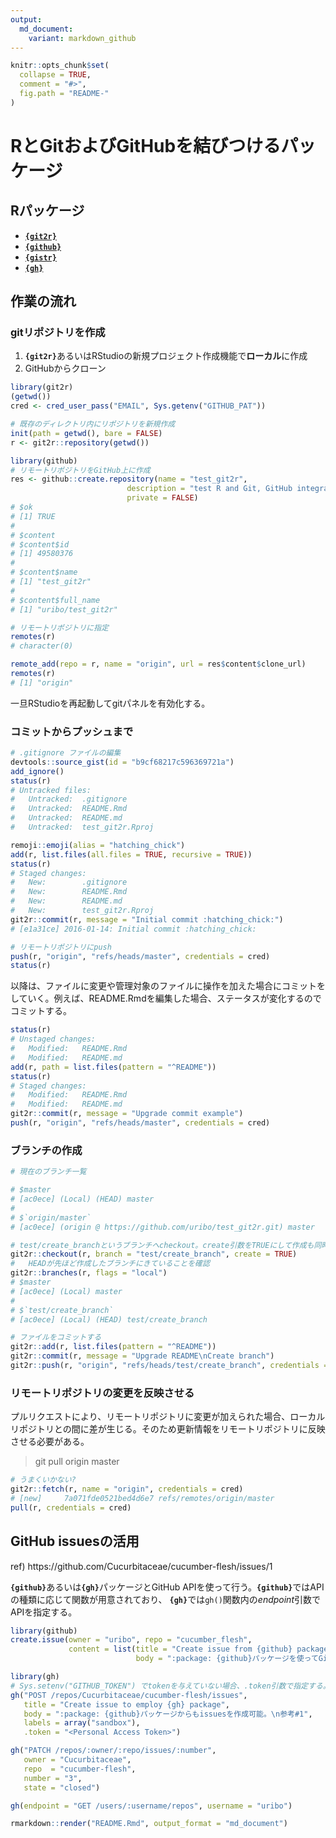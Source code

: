 ```yaml
---
output:
  md_document:
    variant: markdown_github
---
```


<!-- README.md is generated from README.Rmd. Please edit that file -->

```r
knitr::opts_chunk$set(
  collapse = TRUE,
  comment = "#>",
  fig.path = "README-"
)
```

RとGitおよびGitHubを結びつけるパッケージ
=====

## Rパッケージ

* [**`{git2r}`**](https://github.com/ropensci/git2r)
* [**`{github}`**](https://github.com/cscheid/rgithub)
* [**`{gistr}`**](https://github.com/ropensci/gistr)
* [**`{gh}`**](https://github.com/gaborcsardi/gh)

## 作業の流れ

### gitリポジトリを作成

1. **`{git2r}`**あるいはRStudioの新規プロジェクト作成機能で**ローカル**に作成
2. GitHubからクローン

```r
library(git2r)
(getwd())
cred <- cred_user_pass("EMAIL", Sys.getenv("GITHUB_PAT"))
```

```r
# 既存のディレクトリ内にリポジトリを新規作成
init(path = getwd(), bare = FALSE)
r <- git2r::repository(getwd())
```

```r
library(github)
# リモートリポジトリをGitHub上に作成
res <- github::create.repository(name = "test_git2r", 
                          description = "test R and Git, GitHub integration", 
                          private = FALSE)
# $ok
# [1] TRUE
# 
# $content
# $content$id
# [1] 49580376
# 
# $content$name
# [1] "test_git2r"
# 
# $content$full_name
# [1] "uribo/test_git2r"
```

```r
# リモートリポジトリに指定
remotes(r)
# character(0)

remote_add(repo = r, name = "origin", url = res$content$clone_url)
remotes(r)
# [1] "origin"
```

一旦RStudioを再起動してgitパネルを有効化する。

### コミットからプッシュまで

```r
# .gitignore ファイルの編集
devtools::source_gist(id = "b9cf68217c596369721a")
add_ignore()
status(r)
# Untracked files:
# 	Untracked:  .gitignore
# 	Untracked:  README.Rmd
# 	Untracked:  README.md
# 	Untracked:  test_git2r.Rproj

remoji::emoji(alias = "hatching_chick")
add(r, list.files(all.files = TRUE, recursive = TRUE))
status(r)
# Staged changes:
# 	New:        .gitignore
# 	New:        README.Rmd
# 	New:        README.md
# 	New:        test_git2r.Rproj
git2r::commit(r, message = "Initial commit :hatching_chick:")
# [e1a31ce] 2016-01-14: Initial commit :hatching_chick:

# リモートリポジトリにpush
push(r, "origin", "refs/heads/master", credentials = cred)
status(r)
```

以降は、ファイルに変更や管理対象のファイルに操作を加えた場合にコミットをしていく。例えば、README.Rmdを編集した場合、ステータスが変化するのでコミットする。

```r
status(r)
# Unstaged changes:
# 	Modified:   README.Rmd
# 	Modified:   README.md
add(r, path = list.files(pattern = "^README"))
status(r)
# Staged changes:
# 	Modified:   README.Rmd
# 	Modified:   README.md
git2r::commit(r, message = "Upgrade commit example")
push(r, "origin", "refs/heads/master", credentials = cred)
```

### ブランチの作成

```r
# 現在のブランチ一覧

# $master
# [ac0ece] (Local) (HEAD) master
# 
# $`origin/master`
# [ac0ece] (origin @ https://github.com/uribo/test_git2r.git) master

# test/create_branchというブランチへcheckout。create引数をTRUEにして作成も同時に行う
git2r::checkout(r, branch = "test/create_branch", create = TRUE)
#   HEADが先ほど作成したブランチにきていることを確認
git2r::branches(r, flags = "local")
# $master
# [ac0ece] (Local) master
# 
# $`test/create_branch`
# [ac0ece] (Local) (HEAD) test/create_branch

# ファイルをコミットする
git2r::add(r, list.files(pattern = "^README"))
git2r::commit(r, message = "Upgrade README\nCreate branch")
git2r::push(r, "origin", "refs/heads/test/create_branch", credentials = cred)
```


### リモートリポジトリの変更を反映させる

プルリクエストにより、リモートリポジトリに変更が加えられた場合、ローカルリポジトリとの間に差が生じる。そのため更新情報をリモートリポジトリに反映させる必要がある。

> git pull origin master

```r
# うまくいかない?
git2r::fetch(r, name = "origin", credentials = cred)
# [new]     7a071fde0521bed4d6e7 refs/remotes/origin/master
pull(r, credentials = cred)
```

## GitHub issuesの活用

ref) https://github.com/Cucurbitaceae/cucumber-flesh/issues/1

**`{github}`**あるいは**`{gh}`**パッケージとGitHub APIを使って行う。**`{github}`**ではAPIの種類に応じて関数が用意されており、 **`{gh}`**では`gh()`関数内の*endpoint*引数でAPIを指定する。

```r
library(github)
create.issue(owner = "uribo", repo = "cucumber_flesh",
             content = list(title = "Create issue from {github} package", 
                            body = ":package: {github}パッケージを使ってGithub issuesの作成\n改行はどうなるか :smile_cat:"))
```

```r
library(gh)
# Sys.setenv("GITHUB_TOKEN") でtokenを与えていない場合、.token引数で指定する。
gh("POST /repos/Cucurbitaceae/cucumber-flesh/issues", 
   title = "Create issue to employ {gh} package",
   body = ":package: {github}パッケージからもissuesを作成可能。\n参考#1",
   labels = array("sandbox"),
   .token = "<Personal Access Token>")

gh("PATCH /repos/:owner/:repo/issues/:number",
   owner = "Cucurbitaceae",
   repo  = "cucumber-flesh",
   number = "3",
   state = "closed")

gh(endpoint = "GET /users/:username/repos", username = "uribo")
```



```r
rmarkdown::render("README.Rmd", output_format = "md_document")
```

